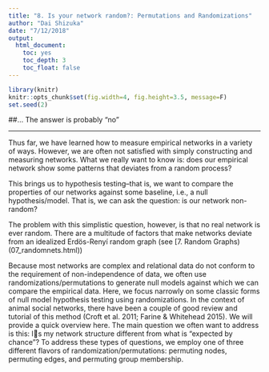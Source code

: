 ```yaml
---
title: "8. Is your network random?: Permutations and Randomizations"
author: "Dai Shizuka"
date: "7/12/2018"
output: 
  html_document:
    toc: yes
    toc_depth: 3
    toc_float: false
---
```


```r
library(knitr)
knitr::opts_chunk$set(fig.width=4, fig.height=3.5, message=F) 
set.seed(2)
```

##... The answer is probably "no"

-----

Thus far, we have learned how to measure empirical networks in a variety of ways. However, we are often not satisfied with simply constructing and measuring networks. What we really want to know is: does our empirical network show some patterns that deviates from a random process? 

This brings us to hypothesis testing--that is, we want to compare the properties of our networks against some baseline, i.e., a null hypothesis/model. That is, we can ask the question: is our network non-random? 

The problem with this simplistic question, however, is that no real network is ever random. There are a multitude of factors that make networks deviate from an idealized Erdös-Renyí random graph (see [7. Random Graphs)(07_randomnets.html)) 

Because most networks are complex and relational data do not conform to the requirement of non-independence of data, we often use randomizations/permutations to generate null models against which we can compare the empirical data. Here, we focus narrowly on some classic forms of null model hypothesis testing using randomizations. In the context of animal social networks, there have been a couple of good review and tutorial of this method (Croft et al. 2011; Farine & Whitehead 2015). We will provide a quick overview here.
The main question we often want to address is this: Is my network structure different from what is “expected by chance”? To address these types of questions, we employ one of three different flavors of randomization/permutations: permuting nodes, permuting edges, and permuting group membership.
